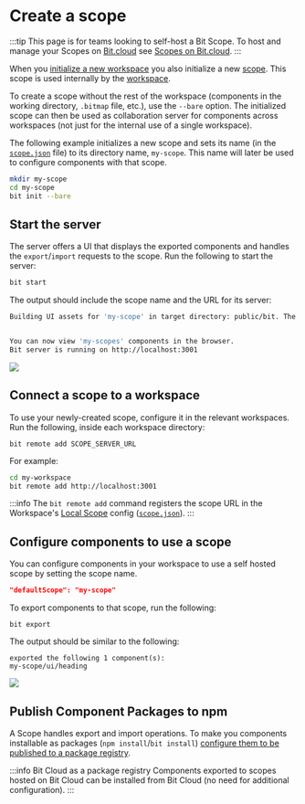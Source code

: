 
# Create a scope

:::tip This page is for teams looking to self-host a Bit Scope.
To host and manage your Scopes on [Bit.cloud](https://bit.cloud) see [Scopes on Bit.cloud](/scope/scope-bit-cloud).
:::

When you [initialize a new workspace](/workspace/creating-workspaces#initialize-a-workspace-on-an-existing-project) you also initialize a new [scope](/workspace/structure/local-scope). This scope is used internally by the [workspace](/workspace/workspace-overview).

To create a scope without the rest of the workspace (components in the working directory, `.bitmap` file, etc.), use the `--bare` option.
The initialized scope can then be used as collaboration server for components across workspaces (not just for the internal use of a single workspace).

The following example initializes a new scope and sets its name (in the [`scope.json`](/workspace/structure/local-scope#scope.json) file) to its directory name, `my-scope`. This name will later be used to configure components with that scope.

```bash
mkdir my-scope
cd my-scope
bit init --bare
```

## Start the server

The server offers a UI that displays the exported components and handles the `export`/`import` requests to the scope.
Run the following to start the server:

```bash
bit start
```

The output should include the scope name and the URL for its server:

```bash
Building UI assets for 'my-scope' in target directory: public/bit. The first time we build the UI it may take a few minutes.


You can now view 'my-scopes' components in the browser.
Bit server is running on http://localhost:3001
```

<Image src={scopeUiEmpty} maxWidth={700} />

## Connect a scope to a workspace

To use your newly-created scope, configure it in the relevant workspaces. Run the following, inside each workspace directory:

```
bit remote add SCOPE_SERVER_URL
```

For example:

```bash
cd my-workspace
bit remote add http://localhost:3001
```

:::info
The `bit remote add` command registers the scope URL in the Workspace's [Local Scope](/workspace/structure/local-scope) config ([`scope.json`](/scope/configure-scopes)).
:::

## Configure components to use a scope

You can configure components in your workspace to use a self hosted scope by setting the scope name.

```json
"defaultScope": "my-scope"
```

To export components to that scope, run the following:

```
bit export
```

The output should be similar to the following:

```
exported the following 1 component(s):
my-scope/ui/heading
```

<Image src={scopeUiFull} maxWidth={700} />

## Publish Component Packages to npm

A Scope handles export and import operations. To make you components installable as packages (`npm install`/`bit install`) [configure them to be published to a package registry](/packages/publishing-components-to-commonjs-registries).

:::info Bit Cloud as a package registry
Components exported to scopes hosted on Bit Cloud can be installed from Bit Cloud (no need for additional configuration).
:::
